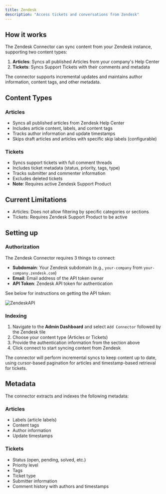 ```yaml
---
title: Zendesk
description: "Access tickets and conversations from Zendesk"
---
```


## How it works
The Zendesk Connector can sync content from your Zendesk instance, supporting two content types:

1. **Articles**: Syncs all published Articles from your company's Help Center
2. **Tickets**: Syncs Support Tickets with their comments and metadata

The connector supports incremental updates and maintains author information, content tags, and other metadata.

## Content Types

### Articles
- Syncs all published articles from Zendesk Help Center
- Includes article content, labels, and content tags
- Tracks author information and update timestamps
- Skips draft articles and articles with specific skip labels (configurable)

### Tickets
- Syncs support tickets with full comment threads
- Includes ticket metadata (status, priority, tags, type)
- Tracks submitter and commenter information
- Excludes deleted tickets
- **Note**: Requires active Zendesk Support Product

## Current Limitations
- Articles: Does not allow filtering by specific categories or sections
- Tickets: Requires Zendesk Support Product to be active

## Setting up
### Authorization
The Zendesk Connector requires 3 things to connect:
- **Subdomain**: Your Zendesk subdomain (e.g., `your-company` from `your-company.zendesk.com`)
- **Email**: Email address of the API token owner
- **API Token**: Zendesk API token for authentication

See below for instructions on getting the API token:

![ZendeskAPI](/assets/images/connectors/zendesk/ZendeskAPI.gif)

### Indexing
1. Navigate to the **Admin Dashboard** and select `Add Connector` followed by the Zendesk tile
2. Choose your content type (Articles or Tickets)
3. Provide the authentication information from the section above
4. Click connect to start syncing content from Zendesk

The connector will perform incremental syncs to keep content up to date, using cursor-based pagination for articles and timestamp-based retrieval for tickets.

## Metadata
The connector extracts and indexes the following metadata:

### Articles
- Labels (article labels)
- Content tags
- Author information
- Update timestamps

### Tickets  
- Status (open, pending, solved, etc.)
- Priority level
- Tags
- Ticket type
- Submitter information
- Comment history with authors and timestamps
